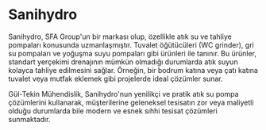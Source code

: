 # Sanihydro

Sanihydro, SFA Group'un bir markası olup, özellikle atık su ve tahliye pompaları konusunda uzmanlaşmıştır. Tuvalet öğütücüleri (WC grinder), gri su pompaları ve yoğuşma suyu pompaları gibi ürünleri ile tanınır. Bu ürünler, standart yerçekimi drenajının mümkün olmadığı durumlarda atık suyun kolayca tahliye edilmesini sağlar. Örneğin, bir bodrum katına veya çatı katına tuvalet veya mutfak eklemek gibi projelerde ideal çözümler sunar.

Gül-Tekin Mühendislik, Sanihydro'nun yenilikçi ve pratik atık su pompa çözümlerini kullanarak, müşterilerine geleneksel tesisatın zor veya maliyetli olduğu durumlarda bile modern ve esnek sıhhi tesisat çözümleri sunmaktadır.